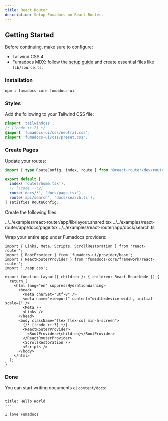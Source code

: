 ```yaml
---
title: React Router
description: Setup Fumadocs on React Router.
---
```


## Getting Started

Before continuing, make sure to configure:

- Tailwind CSS 4.
- Fumadocs MDX: follow the [setup guide](/docs/mdx/vite/react-router) and create essential files like `lib/source.ts`.

### Installation

```npm
npm i fumadocs-core fumadocs-ui
```

### Styles

Add the following to your Tailwind CSS file:

```css title="app/app.css"
@import 'tailwindcss';
/* [!code ++:2] */
@import 'fumadocs-ui/css/neutral.css';
@import 'fumadocs-ui/css/preset.css';
```

### Create Pages

Update your routes:

```ts title="routes.ts"
import { type RouteConfig, index, route } from '@react-router/dev/routes';

export default [
  index('routes/home.tsx'),
  // [!code ++:2]
  route('docs/*', 'docs/page.tsx'),
  route('api/search', 'docs/search.ts'),
] satisfies RouteConfig;
```

Create the following files:

<include cwd meta='tab="app/lib/layout.shared.tsx"'>
  ../../examples/react-router/app/lib/layout.shared.tsx
</include>
<include cwd meta='tab="app/docs/page.tsx"'>
  ../../examples/react-router/app/docs/page.tsx
</include>
<include cwd meta='tab="app/docs/search.ts"'>
  ../../examples/react-router/app/docs/search.ts
</include>

Wrap your entire app under Fumadocs providers:

```tsx title="root.tsx"
import { Links, Meta, Scripts, ScrollRestoration } from 'react-router';
import { RootProvider } from 'fumadocs-ui/provider/base';
import { ReactRouterProvider } from 'fumadocs-core/framework/react-router';
import './app.css';

export function Layout({ children }: { children: React.ReactNode }) {
  return (
    <html lang="en" suppressHydrationWarning>
      <head>
        <meta charSet="utf-8" />
        <meta name="viewport" content="width=device-width, initial-scale=1" />
        <Meta />
        <Links />
      </head>
      <body className="flex flex-col min-h-screen">
        {/* [!code ++:3] */}
        <ReactRouterProvider>
          <RootProvider>{children}</RootProvider>
        </ReactRouterProvider>
        <ScrollRestoration />
        <Scripts />
      </body>
    </html>
  );
}
```

### Done

You can start writing documents at `content/docs`:

```mdx title="content/docs/index.mdx"
---
title: Hello World
---

I love Fumadocs
```
